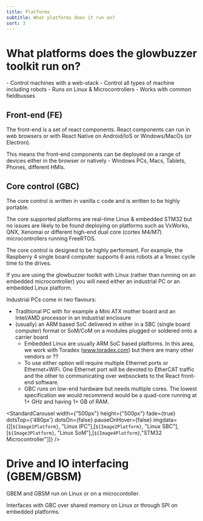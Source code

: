```yaml
---
title: Platforms
subtitle: What platforms does it run on?
sort: 3
---
```


# What platforms does the glowbuzzer toolkit run on?

<Tldr>
- Control machines with a web-stack
- Control all types of machine including robots
- Runs on Linux & Microcontrollers
- Works with common fieldbusses
</Tldr>


## Front-end (FE)

The front-end is a set of react components. React components can run in web browsers or with React Native on Android/IoS or Windows/MacOs (or Electron).

This means the front-end components can be deployed on a range of devices either in the browser or natively - Windows PCs, Macs, Tablets, Phones, different HMIs.

## Core control (GBC)
The core control is written in vanilla c code and is written to be highly portable.

The core supported platforms are real-time Linux & embedded STM32 but no issues are likely to be found deploying on platforms such as VxWorks, QNX, Xenomai or different high-end dual core (cortex M4/M7) microcontrollers running FreeRTOS.

The core control is designed to be highly performant. For example, the Raspberry 4 single board computer supports 6 axis robots at a 1msec cycle time to the drives.

If you are using the glowbuzzer toolkit with Linux (rather than running on an embedded microcontroller) you will need either an industrial PC or an embedded Linux platform.

Industrial PCs come in two flavours:
* Traditional PC with for example a Mini ATX mother board and an Intel/AMD processor in an industrial enclosure
* (usually) an ARM based SoC delivered in either in a SBC (single board computer) format or SoM/CoM on a modules plugged or soldered onto a carrier board
  * Embedded Linux are usually ARM SoC based platforms. In this area, we work with Toradex (www.toradex.com) but there are many other vendors or ??
  * To use either option will require multiple Ethernet ports or Ethernet+WiFi. One Ethernet port will be devoted to EtherCAT traffic and the other to communicating over websockets to the React front-end software.
  * GBC runs on low-end hardware but needs multiple cores. The lowest specification we would recommend would be a quad-core running at 1+ GHz and having 1+ GB of RAM.


<StandardCarousel width={"500px"} height={"500px"} fade={true} dotsTop={'480px'} dotsOn={false} pauseOnHover={false} imgdata={[[`${Image1Platform}`, "Linux IPC"],[`${Image2Platform}`, "Linux SBC"],[`${Image3Platform}`, "Linux SoM"],[`${Image4Platform}`,"STM32 Microcontroller"]]} />

# Drive and IO interfacing (GBEM/GBSM)

GBEM and GBSM run on Linux or on a microcontoller.

Interfaces with GBC over shared memory on Linux or through SPI on embedded platforms.
